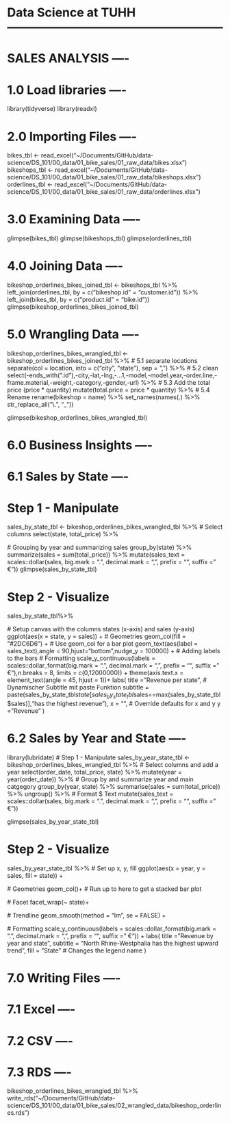 # Data Science at TUHH ------------------------------------------------------
# SALES ANALYSIS ----

# 1.0 Load libraries ----
library(tidyverse)
library(readxl)

# 2.0 Importing Files ----
bikes_tbl <- read_excel("~/Documents/GitHub/data-science/DS_101/00_data/01_bike_sales/01_raw_data/bikes.xlsx")
bikeshops_tbl <- read_excel("~/Documents/GitHub/data-science/DS_101/00_data/01_bike_sales/01_raw_data/bikeshops.xlsx")
orderlines_tbl <- read_excel("~/Documents/GitHub/data-science/DS_101/00_data/01_bike_sales/01_raw_data/orderlines.xlsx")

# 3.0 Examining Data ----
glimpse(bikes_tbl)
glimpse(bikeshops_tbl)
glimpse(orderlines_tbl)


# 4.0 Joining Data ----
bikeshop_orderlines_bikes_joined_tbl <- bikeshops_tbl %>%
  left_join(orderlines_tbl, by = c("bikeshop.id" = "customer.id")) %>%
  left_join(bikes_tbl, by = c("product.id" = "bike.id"))
glimpse(bikeshop_orderlines_bikes_joined_tbl)

# 5.0 Wrangling Data ----
bikeshop_orderlines_bikes_wrangled_tbl <- bikeshop_orderlines_bikes_joined_tbl %>%
  # 5.1 separate locations
  separate(col    = location,
           into   = c("city", "state"),
           sep    = ", ") %>%
  # 5.2 clean
  select(-ends_with(".id"),-city,-lat,-lng,-...1,-model,-model.year,-order.line,-frame.material,-weight,-category,-gender,-url) %>%
  # 5.3 Add the total price (price * quantity) 
  mutate(total.price = price * quantity) %>%
  # 5.4 Rename
  rename(bikeshop = name) %>%
  set_names(names(.) %>% str_replace_all("\\.", "_"))

glimpse(bikeshop_orderlines_bikes_wrangled_tbl)

# 6.0 Business Insights ----
# 6.1 Sales by State ----

# Step 1 - Manipulate
sales_by_state_tbl <- bikeshop_orderlines_bikes_wrangled_tbl %>%
  # Select columns
  select(state, total_price) %>%
  
  # Grouping by year and summarizing sales
  group_by(state) %>% 
  summarize(sales = sum(total_price)) %>%
  mutate(sales_text = scales::dollar(sales, big.mark = ".", 
                                     decimal.mark = ",", 
                                     prefix = "", 
                                     suffix = " €"))
glimpse(sales_by_state_tbl)

# Step 2 - Visualize
sales_by_state_tbl%>%
  
  # Setup canvas with the columns states (x-axis) and sales (y-axis)
  ggplot(aes(x = state, y = sales)) +
  # Geometries
  geom_col(fill = "#2DC6D6") + # Use geom_col for a bar plot
  geom_text(aes(label = sales_text),angle = 90,hjust="bottom",nudge_y = 100000) + # Adding labels to the bars
  # Formatting
  scale_y_continuous(labels = scales::dollar_format(big.mark = ".", 
                                                    decimal.mark = ",", 
                                                    prefix = "", 
                                                    suffix = " €"),n.breaks = 8, limits = c(0,12000000)) +
  theme(axis.text.x = element_text(angle = 45, hjust = 1))+
  labs(
    title    = "Revenue per state",
    # Dynamischer Subtitle mit paste Funktion 
    subtitle = paste(sales_by_state_tbl$state[sales_by_state_tbl$sales==max(sales_by_state_tbl$sales)],"has the highest revenue"),
    x = "", # Override defaults for x and y
    y = "Revenue"
  )

# 6.2 Sales by Year and State ----
library(lubridate)
# Step 1 - Manipulate
sales_by_year_state_tbl <- bikeshop_orderlines_bikes_wrangled_tbl %>%
  # Select columns and add a year
  select(order_date, total_price, state) %>%
  mutate(year = year(order_date)) %>%
  # Group by and summarize year and main catgegory
  group_by(year, state) %>%
  summarise(sales = sum(total_price)) %>%
  ungroup() %>%
  # Format $ Text
  mutate(sales_text = scales::dollar(sales, big.mark = ".", 
                                     decimal.mark = ",", 
                                     prefix = "", 
                                     suffix = " €"))

glimpse(sales_by_year_state_tbl)
  
# Step 2 - Visualize
sales_by_year_state_tbl %>%
  # Set up x, y, fill
  ggplot(aes(x = year, y = sales, fill = state)) +
  
  # Geometries
  geom_col()+ # Run up to here to get a stacked bar plot
  
  # Facet
  facet_wrap(~ state)+
  
  # Trendline
  geom_smooth(method = "lm", se = FALSE) +
  
  # Formatting
  scale_y_continuous(labels = scales::dollar_format(big.mark = ".", 
                                                    decimal.mark = ",", 
                                                    prefix = "", 
                                                    suffix = " €")) +
  labs(
    title = "Revenue by year and state",
    subtitle = "North Rhine-Westphalia has the highest upward trend",
    fill = "State" # Changes the legend name
  )

# 7.0 Writing Files ----

# 7.1 Excel ----

# 7.2 CSV ----

# 7.3 RDS ----
bikeshop_orderlines_bikes_wrangled_tbl %>% 
  write_rds("~/Documents/GitHub/data-science/DS_101/00_data/01_bike_sales/02_wrangled_data/bikeshop_orderlines.rds")
